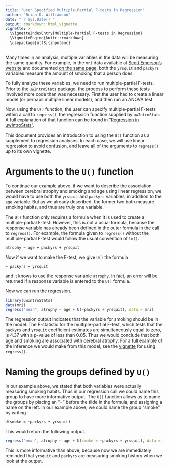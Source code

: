 ```yaml
---
title: "User Specified Multiple-Partial F-tests in Regression"
author: "Brian D. Williamson"
date: "`r Sys.Date()`"
output: rmarkdown::html_vignette
vignette: >
  \VignetteIndexEntry{Multiple-Partial F-tests in Regression}
  \VignetteEngine{knitr::rmarkdown}
  \usepackage[utf8]{inputenc}
---
```


Many times in an analysis, multiple variables in the data will be measuring the same quantity. For example, in the `mri` data available at [Scott Emerson's website](http://www.emersonstatistics.com/datasets/mri.txt) and documented [on the same page](http://www.emersonstatistics.com/datasets/mri.pdf), both the `yrsquit` and `packyrs` variables measure the amount of smoking that a person does. 

To fully analyze these variables, we need to run multiple-partial F-tests. Prior to the `uwIntroStats` package, the process to perform these tests involved more code than was necessary. First the user had to create a linear model (or perhaps multiple linear models), and then run an ANOVA test. 

Now, using the `U()` function, the user can specify multiple-partial F-tests within a call to `regress()`, the regression function supplied by `uwIntroStats`. A full explanation of that function can be found in ["Regression in uwIntroStats"](regress_intro.html).

This document provides an introduction to using the `U()` function as a supplement to regression analyses. In each case, we will use linear regression to avoid confusion, and leave all of the arguments to `regress()` up to its own vignette.

# Arguments to the `U()` function
To continue our example above, if we want to describe the association between cerebral atrophy and smoking and age using linear regression, we would have to use both the `yrsquit` and `packyrs` variables, in addition to the `age` variable. But as we already described, the former two both measure smoking habits, and thus are truly one variable. 

The `U()` function only requires a formula when it is used to create a multiple-partial F-test. However, this is not a usual formula, because the response variable has already been defined in the outer formula in the call to `regress()`. For example, the formula given to `regress()` without the multiple-partial F-test would follow the usual convention of `lm()`.

```
atrophy ~ age + packyrs + yrsquit
```

Now if we want to make the F-test, we give `U()` the formula

```
~ packyrs + yrsquit
```

and it knows to use the response variable `atrophy`. In fact, an error will be returned if a response variable is entered to the `U()` formula.

Now we can run the regression.

```r
library(uwIntroStats)
data(mri)
regress("mean", atrophy ~ age + U(~packyrs + yrsquit), data = mri)
```

The regression output indicates that the variable for smoking should be in the model. The F-statistic for the multiple-partial F-test, which tests that the `packyrs` and `yrsquit` coefficient estimates are simultaneously equal to zero, is 4.37 with a p-value of less than 0.05. Thus we would conclude that both age and smoking are associated with cerebral atrophy. For a full example of the inference we would make from this model, see the [vignette](regress_intro.html) for using `regress()`.

# Naming the groups defined by `U()`

In our example above, we stated that both variables were actually measuring smoking habits. Thus in our regression call we could name this group to have more informative output. The `U()` function allows us to name the groups by placing an "=" before the tilde in the formula, and assigning a name on the left. In our example above, we could name the group "smoke" by writing

```
U(smoke = ~packyrs + yrsquit)
```

This would return the following output.

```r
regress("mean", atrophy ~ age + U(smoke = ~packyrs + yrsquit), data = mri)
```

This is more informative than above, because now we are immediately reminded that `yrsquit` and `packyrs` are measuring smoking history when we look at the output.